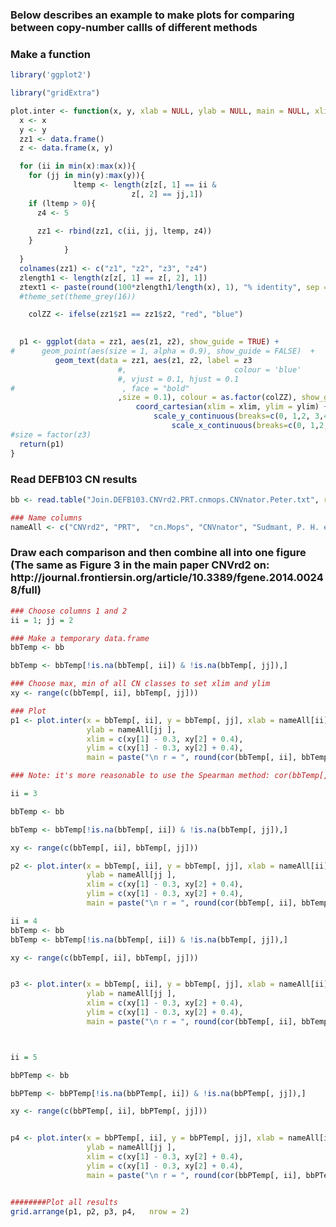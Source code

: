 ### Below describes an example to make plots for comparing between copy-number callls of different methods

### Make a function
```r
library('ggplot2')

library("gridExtra")

plot.inter <- function(x, y, xlab = NULL, ylab = NULL, main = NULL, xlim = NULL, ylim = NULL){
  x <- x
  y <- y
  zz1 <- data.frame()
  z <- data.frame(x, y)

  for (ii in min(x):max(x)){
    for (jj in min(y):max(y)){
              ltemp <- length(z[z[, 1] == ii &
                           z[, 2] == jj,1])
    if (ltemp > 0){
      z4 <- 5
                             
      zz1 <- rbind(zz1, c(ii, jj, ltemp, z4))
    }
            }
  }
  colnames(zz1) <- c("z1", "z2", "z3", "z4")
  zlength1 <- length(z[z[, 1] == z[, 2], 1])
  ztext1 <- paste(round(100*zlength1/length(x), 1), "% identity", sep ="")
  #theme_set(theme_grey(16))

    colZZ <- ifelse(zz1$z1 == zz1$z2, "red", "blue")

  
  p1 <- ggplot(data = zz1, aes(z1, z2), show_guide = TRUE) +
#      geom_point(aes(size = 1, alpha = 0.9), show_guide = FALSE)  +
          geom_text(data = zz1, aes(z1, z2, label = z3
                        #,                        colour = 'blue'
                        #, vjust = 0.1, hjust = 0.1
#                        , face = "bold"
                        ,size = 0.1), colour = as.factor(colZZ), show_guide = FALSE )  +
                            coord_cartesian(xlim = xlim, ylim = ylim) + xlab(xlab) + ylab(ylab) + ggtitle(paste(main, "\n",ztext1)) + theme(panel.grid.major = element_line(colour = "#999999")) +
                                scale_y_continuous(breaks=c(0, 1,2, 3,4, 5, 6, 7,8, 9, 10, 11)) +
                                    scale_x_continuous(breaks=c(0, 1,2, 3, 4, 5, 6, 7, 8, 9, 10, 11))
#size = factor(z3)
  return(p1)
}

```

### Read DEFB103 CN results

```r
bb <- read.table("Join.DEFB103.CNVrd2.PRT.cnmops.CNVnator.Peter.txt", row.names=1)

### Name columns
nameAll <- c("CNVrd2", "PRT",  "cn.Mops", "CNVnator", "Sudmant, P. H. et al. (2010)")
```
### Draw each comparison and then combine all into one figure (The same as Figure 3 in the main paper CNVrd2 on: http://journal.frontiersin.org/article/10.3389/fgene.2014.00248/full)

```r
### Choose columns 1 and 2
ii = 1; jj = 2

### Make a temporary data.frame
bbTemp <- bb

bbTemp <- bbTemp[!is.na(bbTemp[, ii]) & !is.na(bbTemp[, jj]),]

### Choose max, min of all CN classes to set xlim and ylim
xy <- range(c(bbTemp[, ii], bbTemp[, jj]))

### Plot
p1 <- plot.inter(x = bbTemp[, ii], y = bbTemp[, jj], xlab = nameAll[ii],
                 ylab = nameAll[jj ],
                 xlim = c(xy[1] - 0.3, xy[2] + 0.4),
                 ylim = c(xy[1] - 0.3, xy[2] + 0.4),
                 main = paste("\n r = ", round(cor(bbTemp[, ii], bbTemp[, jj]), 2), sep = ""))

### Note: it's more reasonable to use the Spearman method: cor(bbTemp[, ii], bbTemp[, jj], method = "spearman")

ii = 3

bbTemp <- bb

bbTemp <- bbTemp[!is.na(bbTemp[, ii]) & !is.na(bbTemp[, jj]),]

xy <- range(c(bbTemp[, ii], bbTemp[, jj]))

p2 <- plot.inter(x = bbTemp[, ii], y = bbTemp[, jj], xlab = nameAll[ii],
                 ylab = nameAll[jj ],
                 xlim = c(xy[1] - 0.3, xy[2] + 0.4),
                 ylim = c(xy[1] - 0.3, xy[2] + 0.4),
                 main = paste("\n r = ", round(cor(bbTemp[, ii], bbTemp[, jj]), 2), sep = ""))

ii = 4
bbTemp <- bb
bbTemp <- bbTemp[!is.na(bbTemp[, ii]) & !is.na(bbTemp[, jj]),]

xy <- range(c(bbTemp[, ii], bbTemp[, jj]))


p3 <- plot.inter(x = bbTemp[, ii], y = bbTemp[, jj], xlab = nameAll[ii],
                 ylab = nameAll[jj ],
                 xlim = c(xy[1] - 0.3, xy[2] + 0.4),
                 ylim = c(xy[1] - 0.3, xy[2] + 0.4),
                 main = paste("\n r = ", round(cor(bbTemp[, ii], bbTemp[, jj]), 2), sep = ""))



ii = 5

bbPTemp <- bb

bbPTemp <- bbPTemp[!is.na(bbPTemp[, ii]) & !is.na(bbPTemp[, jj]),]

xy <- range(c(bbPTemp[, ii], bbPTemp[, jj]))


p4 <- plot.inter(x = bbPTemp[, ii], y = bbPTemp[, jj], xlab = nameAll[ii],
                 ylab = nameAll[jj ],
                 xlim = c(xy[1] - 0.3, xy[2] + 0.4),
                 ylim = c(xy[1] - 0.3, xy[2] + 0.4),
                 main = paste("\n r = ", round(cor(bbPTemp[, ii], bbPTemp[, jj]), 2), sep = ""))


########Plot all results
grid.arrange(p1, p2, p3, p4,   nrow = 2)
```
